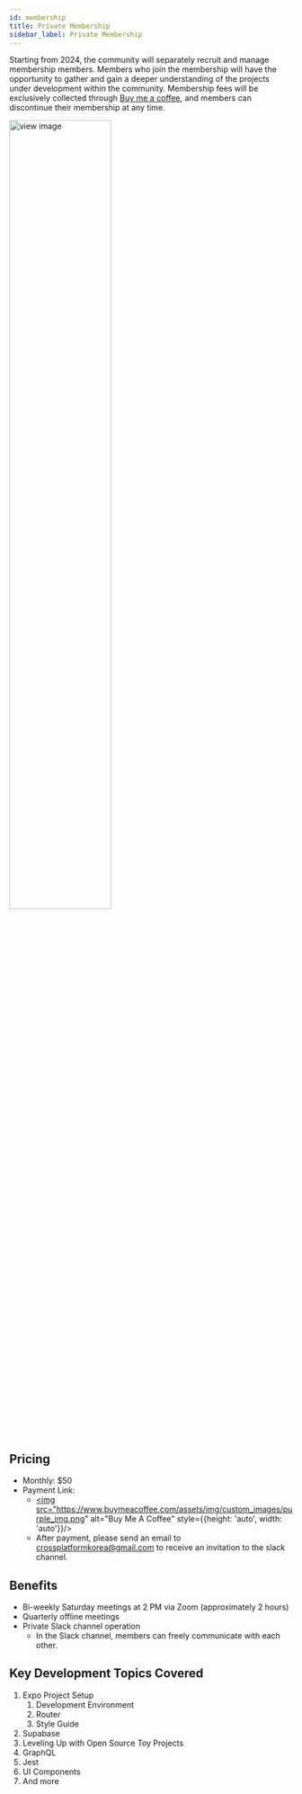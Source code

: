 ```yaml
---
id: membership
title: Private Membership
sidebar_label: Private Membership
---
```



Starting from 2024, the community will separately recruit and manage membership members. Members who join the membership will have the opportunity to gather and gain a deeper understanding of the projects under development within the community. Membership fees will be exclusively collected through [Buy me a coffee](https://www.buymeacoffee.com/dooboolab), and members can discontinue their membership at any time.

<AdFitMobileBanner
  unit="DAN-YpcHf9p49U5ykXi8"
  className="adfit-top-mobile"
/>

<img src={ImgMembership} width="60%" alt="view image" />


## Pricing
- Monthly: $50
- Payment Link:
  - <a href="https://www.buymeacoffee.com/dooboolab" target="_blank"><img src="https://www.buymeacoffee.com/assets/img/custom_images/purple_img.png" alt="Buy Me A Coffee" style={{height: 'auto', width: 'auto'}}/></a>
  - After payment, please send an email to crossplatformkorea@gmail.com to receive an invitation to the slack channel.

## Benefits

- Bi-weekly Saturday meetings at 2 PM via Zoom (approximately 2 hours)
- Quarterly offline meetings
- Private Slack channel operation
  - In the Slack channel, members can freely communicate with each other.

## Key Development Topics Covered

1. Expo Project Setup
   1. Development Environment
   2. Router
   3. Style Guide
2. Supabase
3. Leveling Up with Open Source Toy Projects
4. GraphQL
5. Jest
6. UI Components
7. And more
